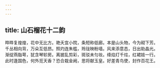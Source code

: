```yaml
---
---
---
```

title: 山石榴花十二韵
---



晔晔复煌煌，花中无比方。艳夭宜小院，条短称低廊。本是山头物，今为砌下芳。千丛相向背，万朵互低昂。照灼连朱槛，玲珑映粉墙。风来添意态，日出助晶光。渐绽燕脂萼，犹含琴轸房。离披乱剪彩，斑驳未匀妆。绛焰灯千炷，红裙妓一行。此时逢国色，何外觅天香？恐合栽金阙，思将献玉皇。好差青鸟使，封作百花王。